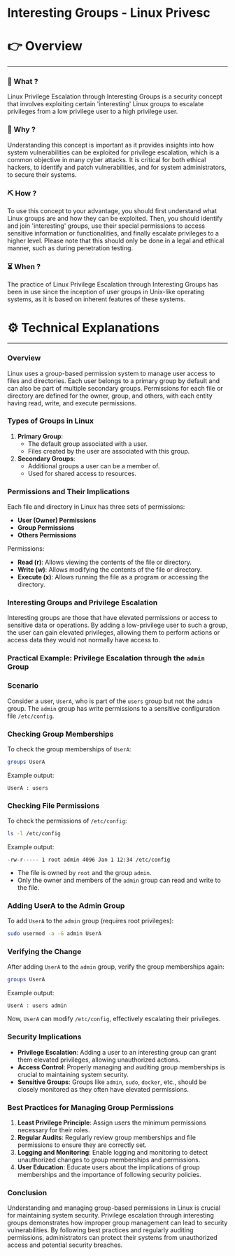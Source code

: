 # Interesting Groups - Linux Privesc


# 👉 Overview

---

### 👀 What ?

Linux Privilege Escalation through Interesting Groups is a security concept that involves exploiting certain 'interesting' Linux groups to escalate privileges from a low privilege user to a high privilege user.


### 🧐 Why ?

Understanding this concept is important as it provides insights into how system vulnerabilities can be exploited for privilege escalation, which is a common objective in many cyber attacks. It is critical for both ethical hackers, to identify and patch vulnerabilities, and for system administrators, to secure their systems.


### ⛏️ How ?

To use this concept to your advantage, you should first understand what Linux groups are and how they can be exploited. Then, you should identify and join 'interesting' groups, use their special permissions to access sensitive information or functionalities, and finally escalate privileges to a higher level. Please note that this should only be done in a legal and ethical manner, such as during penetration testing.


### ⏳ When ?

The practice of Linux Privilege Escalation through Interesting Groups has been in use since the inception of user groups in Unix-like operating systems, as it is based on inherent features of these systems.


# ⚙️ Technical Explanations

---

### Overview

Linux uses a group-based permission system to manage user access to files and directories. Each user belongs to a primary group by default and can also be part of multiple secondary groups. Permissions for each file or directory are defined for the owner, group, and others, with each entity having read, write, and execute permissions.

### Types of Groups in Linux

1. **Primary Group**:
    - The default group associated with a user.
    - Files created by the user are associated with this group.
2. **Secondary Groups**:
    - Additional groups a user can be a member of.
    - Used for shared access to resources.

### Permissions and Their Implications

Each file and directory in Linux has three sets of permissions:

- **User (Owner) Permissions**
- **Group Permissions**
- **Others Permissions**

Permissions:

- **Read (r)**: Allows viewing the contents of the file or directory.
- **Write (w)**: Allows modifying the contents of the file or directory.
- **Execute (x)**: Allows running the file as a program or accessing the directory.

### Interesting Groups and Privilege Escalation

Interesting groups are those that have elevated permissions or access to sensitive data or operations. By adding a low-privilege user to such a group, the user can gain elevated privileges, allowing them to perform actions or access data they would not normally have access to.

### Practical Example: Privilege Escalation through the `admin` Group

### Scenario

Consider a user, `UserA`, who is part of the `users` group but not the `admin` group. The `admin` group has write permissions to a sensitive configuration file `/etc/config`.

### Checking Group Memberships

To check the group memberships of `UserA`:

```bash
groups UserA

```

Example output:

```
UserA : users

```

### Checking File Permissions

To check the permissions of `/etc/config`:

```bash
ls -l /etc/config

```

Example output:

```
-rw-r----- 1 root admin 4096 Jan 1 12:34 /etc/config

```

- The file is owned by `root` and the group `admin`.
- Only the owner and members of the `admin` group can read and write to the file.

### Adding UserA to the Admin Group

To add `UserA` to the `admin` group (requires root privileges):

```bash
sudo usermod -a -G admin UserA

```

### Verifying the Change

After adding `UserA` to the `admin` group, verify the group memberships again:

```bash
groups UserA

```

Example output:

```
UserA : users admin

```

Now, `UserA` can modify `/etc/config`, effectively escalating their privileges.

### Security Implications

- **Privilege Escalation**: Adding a user to an interesting group can grant them elevated privileges, allowing unauthorized actions.
- **Access Control**: Properly managing and auditing group memberships is crucial to maintaining system security.
- **Sensitive Groups**: Groups like `admin`, `sudo`, `docker`, etc., should be closely monitored as they often have elevated permissions.

### Best Practices for Managing Group Permissions

1. **Least Privilege Principle**: Assign users the minimum permissions necessary for their roles.
2. **Regular Audits**: Regularly review group memberships and file permissions to ensure they are correctly set.
3. **Logging and Monitoring**: Enable logging and monitoring to detect unauthorized changes to group memberships and permissions.
4. **User Education**: Educate users about the implications of group memberships and the importance of following security policies.

### Conclusion

Understanding and managing group-based permissions in Linux is crucial for maintaining system security. Privilege escalation through interesting groups demonstrates how improper group management can lead to security vulnerabilities. By following best practices and regularly auditing permissions, administrators can protect their systems from unauthorized access and potential security breaches.
